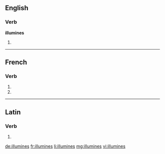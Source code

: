 {{also|illuminés}}
==English==

===Verb===
'''illumines'''

# {{third-person singular of|illumine}}

----

==French==

===Verb===
{{fr-verb-form}}

# {{conjugation of|illumine||2|s|pres|ind|lang=fr}}
# {{conjugation of|illuminer||2|s|pres|sub|lang=fr}}

----

==Latin==

===Verb===
{{la-verb-form|illūminēs}}

# {{conjugation of|[[illumino#Latin|illūminō]]||2|s|pres|act|sub}}

[[de:illumines]]
[[fr:illumines]]
[[li:illumines]]
[[mg:illumines]]
[[vi:illumines]]